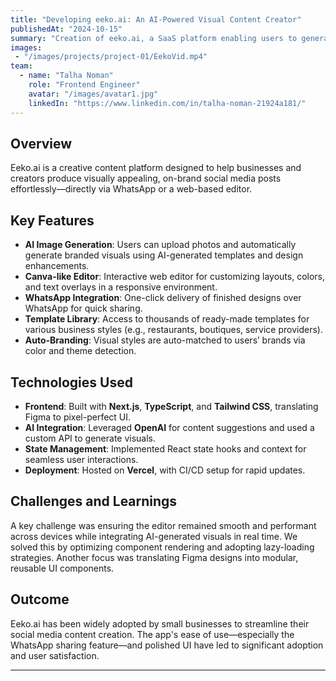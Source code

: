 ```yaml
---
title: "Developing eeko.ai: An AI-Powered Visual Content Creator"
publishedAt: "2024-10-15"
summary: "Creation of eeko.ai, a SaaS platform enabling users to generate on-brand AI images and social media posts—right inside WhatsApp."
images:
 - "/images/projects/project-01/EekoVid.mp4"
team:
  - name: "Talha Noman"
    role: "Frontend Engineer"
    avatar: "/images/avatar1.jpg"
    linkedIn: "https://www.linkedin.com/in/talha-noman-21924a181/"
---
```


## Overview

Eeko.ai is a creative content platform designed to help businesses and creators produce visually appealing, on-brand social media posts effortlessly—directly via WhatsApp or a web-based editor.

## Key Features

- **AI Image Generation**: Users can upload photos and automatically generate branded visuals using AI-generated templates and design enhancements.
- **Canva-like Editor**: Interactive web editor for customizing layouts, colors, and text overlays in a responsive environment.
- **WhatsApp Integration**: One-click delivery of finished designs over WhatsApp for quick sharing.
- **Template Library**: Access to thousands of ready-made templates for various business styles (e.g., restaurants, boutiques, service providers).
- **Auto-Branding**: Visual styles are auto-matched to users’ brands via color and theme detection.

## Technologies Used

- **Frontend**: Built with **Next.js**, **TypeScript**, and **Tailwind CSS**, translating Figma to pixel-perfect UI.
- **AI Integration**: Leveraged **OpenAI** for content suggestions and used a custom API to generate visuals.
- **State Management**: Implemented React state hooks and context for seamless user interactions.
- **Deployment**: Hosted on **Vercel**, with CI/CD setup for rapid updates.

## Challenges and Learnings

A key challenge was ensuring the editor remained smooth and performant across devices while integrating AI-generated visuals in real time. We solved this by optimizing component rendering and adopting lazy-loading strategies. Another focus was translating Figma designs into modular, reusable UI components.

## Outcome

Eeko.ai has been widely adopted by small businesses to streamline their social media content creation. The app's ease of use—especially the WhatsApp sharing feature—and polished UI have led to significant adoption and user satisfaction.

---

